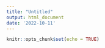 ```yaml
---
title: "Untitled"
output: html_document
date: '2022-10-11'
---
```


```r
knitr::opts_chunk$set(echo = TRUE)
```











